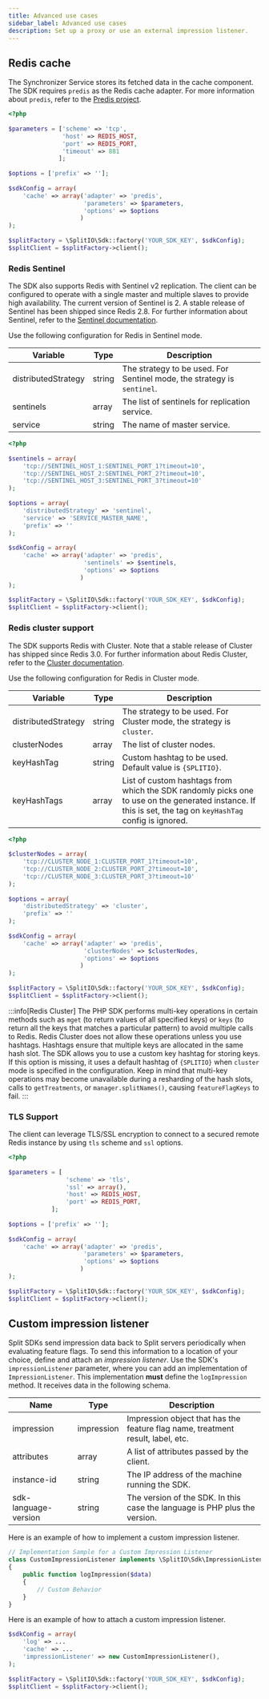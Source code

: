 ```yaml
---
title: Advanced use cases
sidebar_label: Advanced use cases
description: Set up a proxy or use an external impression listener.
---
```


## Redis cache

The Synchronizer Service stores its fetched data in the cache component. The SDK requires `predis` as the Redis cache adapter. For more information about `predis`, refer to the [Predis project](https://github.com/nrk/predis). 

```php title="PHP"
<?php
 
$parameters = ['scheme' => 'tcp', 
               'host' => REDIS_HOST, 
               'port' => REDIS_PORT, 
               'timeout' => 881
              ];
 
$options = ['prefix' => ''];
 
$sdkConfig = array(
    'cache' => array('adapter' => 'predis', 
                     'parameters' => $parameters, 
                     'options' => $options
                    )
);
 
$splitFactory = \SplitIO\Sdk::factory('YOUR_SDK_KEY', $sdkConfig);
$splitClient = $splitFactory->client();
```

### Redis Sentinel

The SDK also supports Redis with Sentinel v2 replication. The client can be configured to operate with a single master and multiple slaves to provide high availability. The current version of Sentinel is 2. A stable release of Sentinel has been shipped since Redis 2.8. For further information about Sentinel, refer to the [Sentinel documentation](https://redis.io/topics/sentinel).

Use the following configuration for Redis in Sentinel mode.

| **Variable** | **Type** | **Description** |
| --- | --- | --- | 
| distributedStrategy | string | The strategy to be used. For Sentinel mode, the strategy is `sentinel`. |
| sentinels | array | The list of sentinels for replication service. |
| service | string | The name of master service. |

```php title="PHP"
<?php
 
$sentinels = array(
    'tcp://SENTINEL_HOST_1:SENTINEL_PORT_1?timeout=10',
    'tcp://SENTINEL_HOST_2:SENTINEL_PORT_2?timeout=10',
    'tcp://SENTINEL_HOST_3:SENTINEL_PORT_3?timeout=10'
);
 
$options = array(
    'distributedStrategy' => 'sentinel',
    'service' => 'SERVICE_MASTER_NAME',
    'prefix' => ''
);
 
$sdkConfig = array(
    'cache' => array('adapter' => 'predis',
                     'sentinels' => $sentinels,
                     'options' => $options
                    )
);
 
$splitFactory = \SplitIO\Sdk::factory('YOUR_SDK_KEY', $sdkConfig);
$splitClient = $splitFactory->client();
```

### Redis cluster support

The SDK supports Redis with Cluster. Note that a stable release of Cluster has shipped since Redis 3.0. For further information about Redis Cluster, refer to the [Cluster documentation](https://redis.io/topics/cluster-spec).

Use the following configuration for Redis in Cluster mode.

| **Variable** | **Type** | **Description** |
| --- | --- | --- | 
| distributedStrategy | string | The strategy to be used. For Cluster mode, the strategy is `cluster`. |
| clusterNodes | array | The list of cluster nodes. | 
| keyHashTag | string | Custom hashtag to be used. Default value is `{SPLITIO}`. |
| keyHashTags | array | List of custom hashtags from which the SDK randomly picks one to use on the generated instance. If this is set, the tag on `keyHashTag` config is ignored. |

```php title="PHP"
<?php
 
$clusterNodes = array(
    'tcp://CLUSTER_NODE_1:CLUSTER_PORT_1?timeout=10',
    'tcp://CLUSTER_NODE_2:CLUSTER_PORT_2?timeout=10',
    'tcp://CLUSTER_NODE_3:CLUSTER_PORT_3?timeout=10'
);
 
$options = array(
    'distributedStrategy' => 'cluster',
    'prefix' => ''
);
 
$sdkConfig = array(
    'cache' => array('adapter' => 'predis',
                     'clusterNodes' => $clusterNodes,
                     'options' => $options
                    )
);
 
$splitFactory = \SplitIO\Sdk::factory('YOUR_SDK_KEY', $sdkConfig);
$splitClient = $splitFactory->client();
```

:::info[Redis Cluster]
The PHP SDK performs multi-key operations in certain methods such as `mget` (to return values of all specified keys) or `keys` (to return all the keys that matches a particular pattern) to avoid multiple calls to Redis. Redis Cluster does not allow these operations unless you use hashtags. Hashtags ensure that multiple keys are allocated in the same hash slot. The SDK allows you to use a custom key hashtag for storing keys. If this option is missing, it uses a default hashtag of `{SPLITIO}` when `cluster` mode is specified in the configuration. Keep in mind that multi-key operations may become unavailable during a resharding of the hash slots, calls to `getTreatments`, or `manager.splitNames()`, causing `featureFlagKeys` to fail.
:::

### TLS Support

The client can leverage TLS/SSL encryption to connect to a secured remote Redis instance by using `tls` scheme and `ssl` options. 

```php title="PHP"
<?php
 
$parameters = [
                'scheme' => 'tls', 
                'ssl' => array(), 
                'host' => REDIS_HOST, 
                'port' => REDIS_PORT, 
            ];
 
$options = ['prefix' => ''];
 
$sdkConfig = array(
    'cache' => array('adapter' => 'predis', 
                     'parameters' => $parameters, 
                     'options' => $options
                    )
);
 
$splitFactory = \SplitIO\Sdk::factory('YOUR_SDK_KEY', $sdkConfig);
$splitClient = $splitFactory->client();
```

## Custom impression listener

Split SDKs send impression data back to Split servers periodically when evaluating feature flags. To send this information to a location of your choice, define and attach an *impression listener*. Use the SDK's `impressionListener` parameter, where you can add an implementation of `ImpressionListener`. This implementation **must** define the `logImpression` method. It receives data in the following schema.

| **Name** | **Type** | **Description** |
| --- | --- | --- | 
| impression | impression | Impression object that has the feature flag name, treatment result, label, etc. |
| attributes | array | A list of attributes passed by the client. |
| instance-id | string | The IP address of the machine running the SDK. |
| sdk-language-version | string | The version of the SDK. In this case the language is PHP plus the version. |

Here is an example of how to implement a custom impression listener.

```php title="PHP"
// Implementation Sample for a Custom Impression Listener
class CustomImpressionListener implements \SplitIO\Sdk\ImpressionListener
{
    public function logImpression($data)
    {
        // Custom Behavior
    }
}
```

Here is an example of how to attach a custom impression listener.

```php title="PHP"
$sdkConfig = array(
    'log' => ...
    'cache' => ...
    'impressionListener' => new CustomImpressionListener(),
);
 
$splitFactory = \SplitIO\Sdk::factory('YOUR_SDK_KEY', $sdkConfig);
$splitClient = $splitFactory->client();
```
